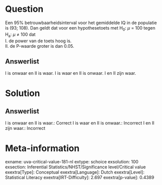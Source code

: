 Question
========

Een 95% betrouwbaarheidsinterval voor het gemiddelde IQ in de populatie
is (93; 108). Dan geldt dat voor een hypothesetoets met H~0~: *μ* = 100
tegen H~a~: *μ* ≠ 100 dat\
I. de power van de toets hoog is.\
II. de P-waarde groter is dan 0.05.

Answerlist
----------

I is onwaar en II is waar.
I is waar en II is onwaar.
I en II zijn waar.

Solution
========

Answerlist
----------

I is onwaar en II is waar.: Correct
I is waar en II is onwaar.: Incorrect
I en II zijn waar.: Incorrect

Meta-information
================
exname: uva-critical-value-181-nl
extype: schoice
exsolution: 100
exsection: Inferential Statistics/NHST/Significance level/Critical value
exextra[Type]: Conceptual
exextra[Language]: Dutch
exextra[Level]: Statistical Literacy
exextra[IRT-Difficulty]: 2.697
exextra[p-value]: 0.4389
